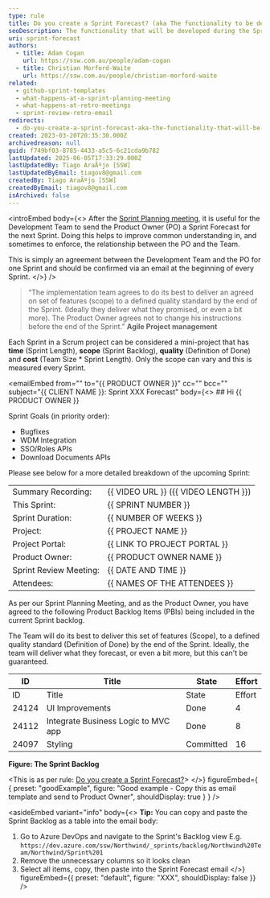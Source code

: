 ```yaml
---
type: rule
title: Do you create a Sprint Forecast? (aka The functionality to be developed in the Sprint)
seoDescription: The functionality that will be developed during the Sprint confirms the relationship between the Product Owner and Development Team in Agile Project Management.
uri: sprint-forecast
authors:
  - title: Adam Cogan
    url: https://ssw.com.au/people/adam-cogan
  - title: Christian Morford-Waite
    url: https://ssw.com.au/people/christian-morford-waite
related:
  - github-sprint-templates
  - what-happens-at-a-sprint-planning-meeting
  - what-happens-at-retro-meetings
  - sprint-review-retro-email
redirects:
  - do-you-create-a-sprint-forecast-aka-the-functionality-that-will-be-developed-during-the-sprint
created: 2023-03-20T20:35:30.000Z
archivedreason: null
guid: f749bf03-8785-4433-a5c5-6c21cda9b782
lastUpdated: 2025-06-05T17:33:29.000Z
lastUpdatedBy: Tiago AraÃºjo [SSW]
lastUpdatedByEmail: tiagov8@gmail.com
createdBy: Tiago AraÃºjo [SSW]
createdByEmail: tiagov8@gmail.com
isArchived: false
---
```


<introEmbed
  body={<>
After the [Sprint Planning meeting](/what-happens-at-a-sprint-planning-meeting), it is useful for the Development Team to send the Product Owner (PO) a Sprint Forecast for the next Sprint. Doing this helps to improve common understanding in, and sometimes to enforce, the relationship between the PO and the Team.

This is simply an agreement between the Development Team and the PO for one Sprint and should be confirmed via an email at the beginning of every Sprint.
  </>}
/>
> “The implementation team agrees to do its best to deliver an agreed on set of features (scope) to a defined quality standard by the end of the Sprint. (Ideally they deliver what they promised, or even a bit more). The Product Owner agrees not to change his instructions before the end of the Sprint.”
> **Agile Project management**

Each Sprint in a Scrum project can be considered a mini-project that has **time** (Sprint Length), **scope** (Sprint Backlog), **quality** (Definition of Done) and **cost** (Team Size \* Sprint Length). Only the scope can vary and this is measured every Sprint.

<emailEmbed
  from=""
  to="&#123;&#123; PRODUCT OWNER &#125;&#125;"
  cc=""
  bcc=""
  subject="&#123;&#123; CLIENT NAME &#125;&#125;: Sprint XXX Forecast"
  body={<>
    ## Hi &#123;&#123; PRODUCT OWNER &#125;&#125;

Sprint Goals (in priority order):

* Bugfixes
* WDM Integration
* SSO/Roles APIs
* Download Documents APIs

Please see below for a more detailed breakdown of the upcoming Sprint:

|                        |                                      |
| ---------------------- | ------------------------------------ |
| Summary Recording:     | &#123;&#123; VIDEO URL &#125;&#125; (&#123;&#123; VIDEO LENGTH &#125;&#125;) |
| This Sprint:           | &#123;&#123; SPRINT NUMBER &#125;&#125;                  |
| Sprint Duration:       | &#123;&#123; NUMBER OF WEEKS &#125;&#125;                |
| Project:               | &#123;&#123; PROJECT NAME &#125;&#125;                   |
| Project Portal:        | &#123;&#123; LINK TO PROJECT PORTAL &#125;&#125;         |
| Product Owner:         | &#123;&#123; PRODUCT OWNER NAME &#125;&#125;             |
| Sprint Review Meeting: | &#123;&#123; DATE AND TIME &#125;&#125;                  |
| Attendees:             | &#123;&#123; NAMES OF THE ATTENDEES &#125;&#125;         |

As per our Sprint Planning Meeting, and as the Product Owner, you have agreed to the following Product Backlog Items (PBIs) being included in the current Sprint backlog.

The Team will do its best to deliver this set of features (Scope), to a defined quality standard (Definition of Done) by the end of the Sprint. Ideally, the team will deliver what they forecast, or even a bit more, but this can't be guaranteed.

|   ID   |   Title                             |   State   |   Effort   |
| ------ | ----------------------------------- | --------- | ---------- |
|   ID   |   Title                             |   State   |   Effort   |
| 24124  | UI Improvements                     | Done      | 4          |
| 24112  | Integrate Business Logic to MVC app | Done      | 8          |
| 24097  | Styling                             | Committed | 16         |

**Figure: The Sprint Backlog**

&lt;This is as per rule: [Do you create a Sprint Forecast?](/sprint-forecast)&gt;
  </>}
  figureEmbed={ {
    preset: "goodExample",
    figure: "Good example - Copy this as email template and send to Product Owner",
    shouldDisplay: true
  } }
/>

<asideEmbed
  variant="info"
  body={<>
    **Tip:** You can copy and paste the Sprint Backlog as a table into the email body:

1. Go to Azure DevOps and navigate to the Sprint's Backlog view
   E.g. `https://dev.azure.com/ssw/Northwind/_sprints/backlog/Northwind%20Team/Northwind/Sprint%201`
2. Remove the unnecessary columns so it looks clean
3. Select all items, copy, then paste into the Sprint Forecast email
  </>}
  figureEmbed={{
    preset: "default",
    figure: "XXX",
    shouldDisplay: false
  }}
/>
